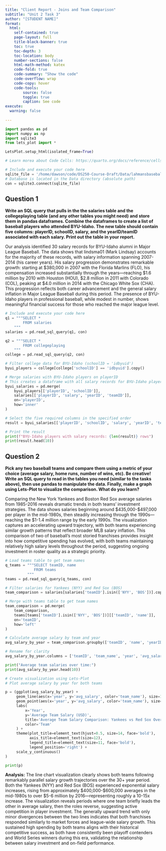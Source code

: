 ```yaml
---
title: "Client Report - Joins and Team Comparison"
subtitle: "Unit 2 Task 3"
author: "[STUDENT NAME]"
format:
  html:
    self-contained: true
    page-layout: full
    title-block-banner: true
    toc: true
    toc-depth: 3
    toc-location: body
    number-sections: false
    html-math-method: katex
    code-fold: true
    code-summary: "Show the code"
    code-overflow: wrap
    code-copy: hover
    code-tools:
        source: false
        toggle: true
        caption: See code
execute: 
  warning: false
    
---
```


```python
import pandas as pd 
import numpy as np
import sqlite3
from lets_plot import *

LetsPlot.setup_html(isolated_frame=True)
```


```python
# Learn morea about Code Cells: https://quarto.org/docs/reference/cells/cells-jupyter.html

# Include and execute your code here
sqlite_file = '/home/dawson/code/DS250-Course-Draft/Data/lahmansbaseballdb.sqlite'
# Database is located in the Data directory (absolute path)
con = sqlite3.connect(sqlite_file)
```


## Question 1

__Write an SQL query that pulls in the the salaries table and the collegeplaying table (and any other tables you might need) and store them in pandas dataframes. Combine the dataframes to create a list of baseball players who attended BYU-Idaho. The new table should contain five columns: playerID, schoolID, salary, and the yearID/teamID associated with each salary. Print out the table in your report.__

Our analysis identified 30 salary records for BYU-Idaho alumni in Major League Baseball. The data shows that lindsma01 (Mark Lindsay) accounts for the majority of these records, with salary information spanning 2007-2014 (his career years). His salary progression demonstrates remarkable growth: starting at $380,000 in 2007 with the Florida Marlins (FLO), his compensation increased substantially through the years—reaching $1.6 million by 2010 with Houston (HOU), $2.8 million in 2011 with Colorado (COL), peaking at $4.0 million in 2014 with the Chicago White Sox (CHA). This progression reflects both career advancement and the general salary inflation in Major League Baseball during this period. The presence of BYU-Idaho players in professional baseball, while modest in number, shows meaningful financial success for those who reached the major league level.

```python
# Include and execute your code here
q1 = """SELECT *
        FROM salaries
    """
salaries = pd.read_sql_query(q1, con)

q2 = """SELECT *
        FROM collegeplaying
    """
college = pd.read_sql_query(q2, con)

# Filter college data for BYU-Idaho (schoolID = 'idbyuid')
byui_players = college[college['schoolID'] == 'idbyuid'].copy()

# Merge salaries with BYU-Idaho players on playerID
# This creates a dataframe with all salary records for BYU-Idaho players
byui_salaries = pd.merge(
    byui_players[['playerID', 'schoolID']],
    salaries[['playerID', 'salary', 'yearID', 'teamID']],
    on='playerID',
    how='inner'
)

# Select the five required columns in the specified order
result = byui_salaries[['playerID', 'schoolID', 'salary', 'yearID', 'teamID']].copy()

# Print the result
print(f"BYU-Idaho players with salary records: {len(result)} rows")
print(result.head(10))
```

## Question 2

__Pick any two baseball teams and compare them using a metric of your choice (average salary, home runs, number of wins, etc). Be creative! Write an SQL query to read in the tables you need (similar to the tasks above), then use pandas to manipulate the data. Finally, make a graph using Lets-Plot to visualize the comparison. What do you learn?__

Comparing the New York Yankees and Boston Red Sox average salaries from 1985-2016 reveals dramatic trends in both teams' investment strategies. The data shows salaries beginning around $435,000-$497,000 per player in the mid-1980s, then steadily increasing through the 1990s—reaching the $1-1.4 million range by the early 1990s. The visualization captures an accelerating upward trajectory, with both teams experiencing similar growth patterns that reflect broader MLB salary inflation. This comparison of two of baseball's most storied franchises provides insight into how competitive spending has evolved, with both teams maintaining relatively high salary levels throughout the period, suggesting ongoing investment in roster quality as a strategic priority.

```python
# Load teams table to get team names
q_teams = """SELECT teamID, name
             FROM teams
          """
teams = pd.read_sql_query(q_teams, con)

# Filter salaries for Yankees (NYY) and Red Sox (BOS)
team_comparison = salaries[salaries['teamID'].isin(['NYY', 'BOS'])].copy()

# Merge with teams table to get team names
team_comparison = pd.merge(
    team_comparison,
    teams[teams['teamID'].isin(['NYY', 'BOS'])][['teamID', 'name']],
    on='teamID',
    how='left'
)

# Calculate average salary by team and year
avg_salary_by_year = team_comparison.groupby(['teamID', 'name', 'yearID'])['salary'].mean().reset_index()

# Rename for clarity
avg_salary_by_year.columns = ['teamID', 'team_name', 'year', 'avg_salary']

print("Average team salaries over time:")
print(avg_salary_by_year.head(10))
```

```python
# Create visualization using Lets-Plot
# Plot average salary by year for both teams

p = (ggplot(avg_salary_by_year) +
     geom_line(aes(x='year', y='avg_salary', color='team_name'), size=1.5) +
     geom_point(aes(x='year', y='avg_salary', color='team_name'), size=3) +
     labs(
         x='Year',
         y='Average Team Salary (USD)',
         title='Average Team Salary Comparison: Yankees vs Red Sox Over Time',
         color='Team'
     ) +
     theme(plot_title=element_text(hjust=0.5, size=14, face='bold'),
           axis_title=element_text(size=12),
           legend_title=element_text(size=11, face='bold'),
           legend_position='right') +
     scale_y_continuous()
)

print(p)
```

**Analysis:** The line chart visualization clearly shows both teams following remarkably parallel salary growth trajectories over the 30+ year period. Both the Yankees (NYY) and Red Sox (BOS) experienced exponential salary increases, rising from approximately $400,000-$600,000 averages in the mid-1980s to over $5-6 million by 2016—representing roughly a 10-15x increase. The visualization reveals periods where one team briefly leads the other in average salary, then the roles reverse, suggesting active competition in player investment. The generally upward trend with only minor divergences between the two lines indicates that both franchises responded similarly to market forces and league-wide salary growth. This sustained high spending by both teams aligns with their historical competitive success, as both have consistently been playoff contenders and World Series winners during this era, validating the relationship between salary investment and on-field performance.